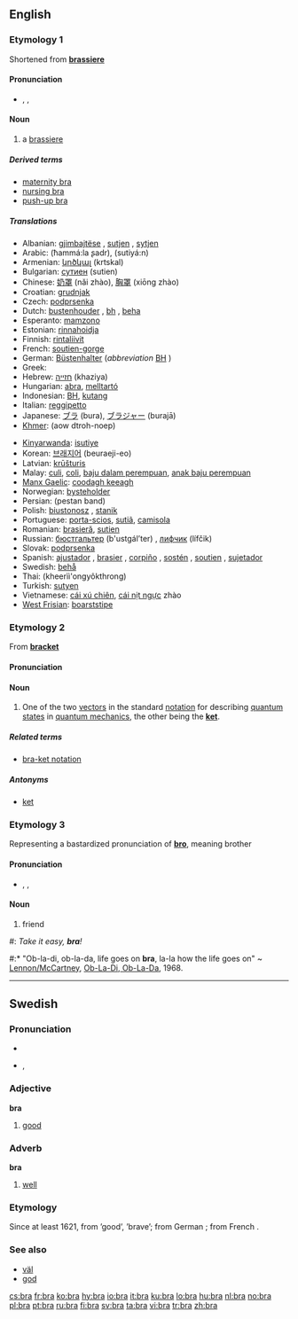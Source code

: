 ==English==

===Etymology 1===
Shortened from '''[[brassiere]]'''

====Pronunciation====
* {{enPR|brä}}, {{IPA|/brɑː/}}, {{SAMPA|/brA:/}}
*: {{rhymes|ɑː}}

====Noun====
{{wikipedia|Brassiere}}
{{en-noun}}

# a [[brassiere]]

=====Derived terms=====
* [[maternity bra]]
* [[nursing bra]]
* [[push-up bra]]

=====Translations=====
{{trans-top|brassiere}}
* Albanian: [[gjimbajtëse]] {{f}}, [[sutjen]] {{f}}, [[sytjen]] {{f}}
* Arabic: {{Arab|[[حمالة صدر]]}} (ħammá:la ʂadr), {{Arab|[[سوتيان]]}} (sutiyá:n) {{m}}
* Armenian: [[կրծկալ]] (krtskal)
* Bulgarian: [[сутиен]] (sutien) {{m}}
* Chinese: [[奶罩]] (nǎi zhào), [[胸罩]] (xiōng zhào)
* Croatian: [[grudnjak]]
* Czech: [[podprsenka]] {{f}}
* Dutch: [[bustenhouder]] {{m}}, [[bh]] {{m}}, [[beha]] {{m}}
* Esperanto: [[mamzono]]<!--this belongs in the entry for the Esperanto word, not here: (literally: breast belt)-->
* Estonian: [[rinnahoidja]]
* Finnish: [[rintaliivit]] {{p}}
* French: [[soutien-gorge]] {{m}}
* German: [[Büstenhalter]] {{m}} (''abbreviation'' [[BH]] {{m}})
* Greek: {{t|el|σουτιέν|tr=soutién|sc=Grek}}
* Hebrew: [[חזייה]] (khaziya) {{f}}
* Hungarian: [[abra]], [[melltartó]]
* Indonesian: [[BH]], [[kutang]]
* Italian: [[reggipetto]] {{m}}
* Japanese: [[ブラ]] (bura), [[ブラジャー]] (burajā)
* [[Khmer]]: {{Khmr|[[ឤវទនាប់]]}} (aow dtroh-noep)
{{trans-mid}}
* [[Kinyarwanda]]: [[isutiye]]
* Korean: [[브래지어]] (beuraeji-eo)
* Latvian: [[krūšturis]]
* Malay: [[culi]], [[coli]], [[baju dalam perempuan]], [[anak baju perempuan]]
* [[Manx Gaelic]]: [[coodagh keeagh]]
* Norwegian: [[bysteholder]]
* Persian: {{fa-Arab|[[پستان بند]]}} (pestan band)
* Polish: [[biustonosz]] {{m}}, [[stanik]] {{m}}
* Portuguese: [[porta-scios]], [[sutiã]], [[camisola]]
* Romanian: [[brasieră]], [[sutien]]
* Russian: [[бюстгальтер]] (b'ustgál’ter) {{m}}, [[лифчик]] (lífčik) {{m}}
* Slovak: [[podprsenka]] {{f}}
* Spanish: [[ajustador]] {{m}} {{italbrac|Cuba}}, [[brasier]] {{m}} {{italbrac|Central America|Colombia|Dominican Republic|Mexico|Puerto Rico}}, [[corpiño]] {{m}} {{italbrac|Argentina|Paraguay|Uruguay}}, [[sostén]] {{m}} {{italbrac|now especially Bolivia|Chile|Ecuador|Venezuela}},  [[soutien]] {{m}} {{italbrac|Uruguay}}, [[sujetador]] {{m}} {{italbrac|Spain}}
* Swedish: [[behå]]
* Thai: {{Thai|[[เครื่องยกทรง]]}} (kheerìì'ongyôkthrong)
* Turkish: [[sutyen]]
* Vietnamese: [[cái xú chiên]], [[cái nịt ngực]] zhào
* [[West Frisian]]: [[boarststipe]]
{{trans-bottom}}

===Etymology 2===
From '''[[bracket]]'''

====Pronunciation====
{{rfp|If this has the same pronunciation as etymology 1, then remove this section and move the other pronunciation section above the "Etymology 1" header and change it to level 3}}

====Noun====
{{wikipedia|Bra-ket_notation}}
{{en-noun}}

# {{physics}} One of the two [[vector]]s in the standard [[notation]] for describing [[quantum state]]s in [[quantum mechanics]], the other being the '''[[ket]]'''.

=====Related terms=====
* [[bra-ket notation]]

=====Antonyms=====
* [[ket]]

===Etymology 3===
Representing a bastardized pronunciation of '''[[bro]]''', meaning brother

====Pronunciation====
* {{enPR|brä}}, {{IPA|/brɑː/}}, {{SAMPA|/brA:/}}
{{rhymes|-ɑː}}

====Noun====
{{en-noun}}

# {{slang}} friend<!--, used in lieu of the cockney or Australian "mate", also thought to be a bastardization of "bro," which is short for brother-->
<!--One (grammatically correct) example is sufficient: #: ''Wha'ppening '''bra'''?''-->
#: ''Take it easy, '''bra'''!''
#:* "Ob-la-di, ob-la-da, life goes on '''bra''', la-la how the life goes on" ~ [[w:Lennon/McCartney|Lennon/McCartney]], [[w:Ob-La-Di,_Ob-La-Da|Ob-La-Di, Ob-La-Da]], 1968.

----

==Swedish==
{{sv-adj-irreg|bra|bra|bra|bra|bra|bättre|bäste|bästa|bästa|bäst}}

===Pronunciation===
* {{audio|Sv-bra.ogg|audio}}
* {{IPA|/brɑː/|lang=sv}}, {{SAMPA|/brA:/}}

===Adjective===
'''bra'''

# [[good]]

===Adverb===
{{sv-adv-irreg|bra|bättre|bäst}}
'''bra'''

# [[well]]

===Etymology===
Since at least 1621, from ''{{term|braf|lang=sv}}'' ’good’, ’brave’; from German ''{{term|brav|lang=de}}''; from French ''{{term|brave|lang=fr}}''.

===See also===
* [[väl]]
* [[god]]

[[cs:bra]]
[[fr:bra]]
[[ko:bra]]
[[hy:bra]]
[[io:bra]]
[[it:bra]]
[[ku:bra]]
[[lo:bra]]
[[hu:bra]]
[[nl:bra]]
[[no:bra]]
[[pl:bra]]
[[pt:bra]]
[[ru:bra]]
[[fi:bra]]
[[sv:bra]]
[[ta:bra]]
[[vi:bra]]
[[tr:bra]]
[[zh:bra]]